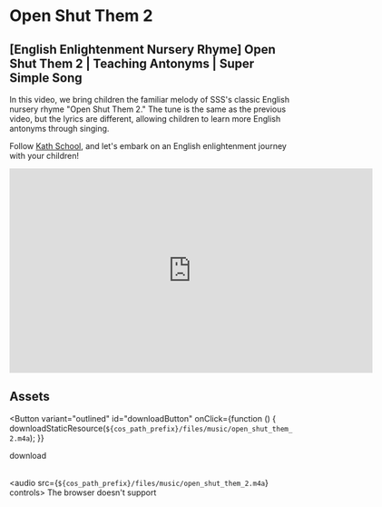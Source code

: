
# Open Shut Them 2

## [English Enlightenment Nursery Rhyme] Open Shut Them 2 | Teaching Antonyms | Super Simple Song

In this video, we bring children the familiar melody of SSS's classic English nursery rhyme "Open Shut Them 2."
The tune is the same as the previous video, but the lyrics are different, allowing children to learn more English antonyms through singing.

Follow [Kath School](https://space.bilibili.com/20797715), and let's embark on an English enlightenment journey with your children!

<iframe
  src="https://player.bilibili.com/player.html?bvid=BV1Ah411g796&cid=1&page=1"
  scrolling="no"
  border="0"
  frameborder="no"
  framespacing="0"
  allowfullscreen="true"
  width="640"
  height="360"
></iframe>

## Assets

<Button
  variant="outlined"
  id="downloadButton"
  onClick={function () {
    downloadStaticResource(`${cos_path_prefix}/files/music/open_shut_them_2.m4a`);
  }}
>
  download
</Button>
<br />
<br />

<audio src={`${cos_path_prefix}/files/music/open_shut_them_2.m4a`} controls>
  The browser doesn't support
</audio>